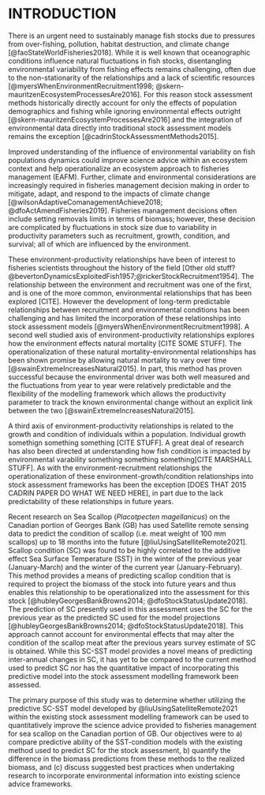 # INTRODUCTION {#ref-intro}

There is an urgent need to sustainably manage fish stocks due to pressures from over-fishing, pollution, habitat destruction, and climate change [@faoStateWorldFisheries2018]. While it is well known that oceanographic conditions influence natural fluctuations in fish stocks, disentangling environmental variability from fishing effects remains challenging,  often due to the non-stationarity of the relationships and a lack of scientific resources [@myersWhenEnvironmentRecruitment1998; @skern-mauritzenEcosystemProcessesAre2016]. For this reason stock assessment methods historically directly account for only the effects of population demographics and fishing while ignoring environmental effects outright [@skern-mauritzenEcosystemProcessesAre2016] and the integration of environmental data directly into traditional stock assessment models remains the exception [@cadrinStockAssessmentMethods2015]. 

Improved understanding of the influence of environmental variability on fish populations dynamics could improve science advice within an ecosystem context and help operationalize an ecosystem approach to fisheries management (EAFM). Further, climate and environmental considerations are increasingly required in fisheries management decision making in order to mitigate, adapt, and respond to the impacts of climate change [@wilsonAdaptiveComanagementAchieve2018; @dfoActAmendFisheries2019]. Fisheries management decisions often include setting removals limits in terms of biomass; however, these decision are complicated by fluctuations in stock size due to variability in productivity parameters such as recruitment, growth, condition, and survival; all of which are influenced by the environment. 

These environment-productivity relationships have been of interest to fisheries scientists throughout the history of the field [Other old stuff? @bevertonDynamicsExploitedFish1957;@rickerStockRecruitment1954]. The relationship between the environment and recruitment was one of the first, and is one of the more common, environmental relationships that has been explored [CITE]. However the development of long-term predictable relationships between recruitment and environmental conditions has been challenging and has limited the incorporation of these relationships into stock assessment models [@myersWhenEnvironmentRecruitment1998]. A second well studied axis of environment-productivity relationships explores how the environment effects natural mortality [CITE SOME STUFF]. The operationalization of these natural mortality-environmental relationships has been shown promise by allowing natural mortality to vary over time [@swainExtremeIncreasesNatural2015]. In part, this method has proven successful because the environmental driver was both well measured and the fluctuations from year to year were relatively predictable and the flexibility of the modelling framework which allows the productivity parameter to track the known environmental change without an explicit link between the two [@swainExtremeIncreasesNatural2015]. 

A third axis of environment-productivity relationships is related to the growth and condition of individuals within a population. Individual growth somethign something something [CITE STUFF]. A great deal of research has also been directed at understanding how fish condition is impacted by environmental varability something something something[CITE MARSHALL STUFF].  As with the environment-recruitment relationships the operationalization of these environment-growth/condition relationships into stock assessment frameworks has been the exception [DOES THAT 2015 CADRIN PAPER DO WHAT WE NEED HERE], in part due to the lack predictability of these relationships in future years.  

Recent research on Sea Scallop (*Placotpecten magellanicus*) on the Canadian portion of Georges Bank (GB) has used Satellite remote sensing data to predict the condition of scallop (i.e. meat weight of 100 mm scallops) up to 18 months into the future [@liuUsingSatelliteRemote2021]. Scallop condition (SC) was found to be highly correlated to the additive effect Sea Surface Temperature (SST) in the winter of the previous year (January-March) and the winter of the current year (January-February). This method provides a means of predicting scallop condition that is required to project the biomass of the stock into future years and thus enables this relationship to be operationalized into the assessment for this stock [@hubleyGeorgesBankBrowns2014; @dfoStockStatusUpdate2018]. The prediction of SC presently used in this assessment uses the SC for the previous year as the predicted SC used for the model projections [@hubleyGeorgesBankBrowns2014; @dfoStockStatusUpdate2018]. This approach cannot account for environmental effects that may alter the condition of the scallop meat after the previous years survey estimate of SC is obtained. While this SC-SST model provides a novel means of predicting inter-annual changes in SC, it has yet to be compared to the current method used to predict SC nor has the quantitative impact of incorporating this predictive model into the stock assessment modelling framework been assessed. 

<!-- Alternatively, a methodology that incorporates environmental effects could result in improved predictions of SC and in turn lead to more accurate biomass projections and science advice.  -->

The primary purpose of this study was to determine whether utilizing the predictive SC-SST model developed by @liuUsingSatelliteRemote2021 within the existing stock assessment modelling framework can be used to quantitatively improve the science advice provided to fisheries management for sea scallop on the Canadian portion of GB. Our objectives were to a) compare predictive ability of the SST-condition models with the existing method used to predict SC for the stock assessment, b) quantify the difference in the biomass predictions from these methods to the realized biomass, and (c) discuss suggested best practices when undertaking research to incorporate  environmental information into existing science advice frameworks.

<!-- Many relationships between environmental conditions and some metric of productivity (recruitment, growth, natural mortality) have been identified (CITATIONS). Unfortunately, incorporation of these relationships into the science advice for fisheries management advice has often proven challenging. The relationships observed often change over time, or break down completely, making it challenging to use for science advice (CITATIONS). In other circumstances the environment-productivity relationship may not be relevant to the stock assessment framework itself, for example, identifying a relationship between larval survival and temperature, while ecologically of interest, will have little impact on the stock assessment if an index of juvenile recruitment is available and used in the provision of science advice.  Another challenge is the availability of the necessary data, science advice is often required on a regular schedule,  but if the environmental data necessary to inform the stock assessment isn't available until after the science advice is provided what's the point. -->


<!-- *NOW EXPAND THIS SECTION TO BE ABOUT FISH CONDITION...Expand on fish condition and how better knowledge of fish condition will lead to better estimates of biomass* -->
<!-- *Now talk about using environmental information to estimate condition. Point to papers using Oceanographic data (if they exist) and other useful environment-condition papers I find. End by pointing to our SRS paper* -->

<!-- Growth is an integrated response of energy acquisition and expenditure. For scallop, growth can be defined either in terms of an increase in some dimension of the shell or in terms of the change in the soft tissue [@macdonaldPhysiologyEnergyAcquisition2016]. Shell growth continues as scallops age and generally the adductor muscle increases with shell size; however, the growth and size of the adductor muscle will also vary throughout the year [e.g. resorption of somatic tissue: @vahlEnergyTransformationsIceland1981; @macdonaldInfluenceTemperatureFood1985]. For *P. magellanicus*, intra-annual changes in the meat weight for the same shell height are characterized by increases in weight in late winter and early spring and declines during spawning in the late summer and early fall [@naiduReproductionBreedingCycle1970; @robinsonSeasonalChangesSoftbody1981; @thompsonIdentifyingSpawningEvents2014]. This seasonal pattern is attributed to gametogenesis and the buildup of energy reserves; however, the magnitude of this cycle has been observed to vary between years within season [@robinsonSeasonalChangesSoftbody1981; @macdonaldInfluenceTemperatureFood1985; @macdonaldInfluenceTemperatureFood1985a; @macdonaldInfluenceTemperatureFood1986;@macdonaldInfluenceTemperatureFood1987; @schickAllometricRelationshipsGrowth1992a]. -->


<!-- Inter-annual differences in the weight of the adductor muscle (i.e. meat weight) for the same shell height are likely due to environmental conditions. When seasonal patterns are controlled for, spatial and depth differences in meat weight for a given shell size are often observed; with larger meats found at shallow water depths where temperature and food availability are often more favorable [@macdonaldInfluenceTemperatureFood1985; @macdonaldInfluenceTemperatureFood1986; @macdonaldInfluenceTemperatureFood1987; @schickAllometricRelationshipsGrowth1992a]. In sea scallops, food ration, consisting of suspended detrital material and phytoplankton, is a major factor in the regulation of growth and production [@cranfordParticleClearanceAbsorption1990; @shumwayFoodResourcesRelated1987; @macdonaldPhysiologyEnergyAcquisition2016]. Whereas temperature is positively correlated with metabolic rate, as measured by the rate of oxygen consumption [@shumwaySeasonalChangesOxygen1988; @macdonaldPhysiologyEnergyAcquisition2016]. There are also predictable seasonal changes in meat weight; for example, on Georges Bank the meat weight increases in the late winter and early spring, likely due to increased food availability, and declines in late summer and early fall due to the energetic demands of spawning [@thompsonIdentifyingSpawningEvents2014]. -->

<!-- The relationship between meat weight and shell height is usually defined using an allometric model [@laiLinearMixedeffectsModels2004; @hennenShellHeightToWeightRelationships2012; @sarroSpatialTemporalVariation2009] and in Canada’s Maritimes Region an allometric relationship is used to determine the meat weight of a 100 mm shell height scallop – hereafter referred to as Scallop Condition (SC). This index is used to track inter-annual change in meat condition and yearly fluctuations in SC have been observed to be as great as 30% [@hubleyGeorgesBankBrowns2014; @nasmithScallopProductionAreas2016; @sameotoScallopFishingArea2015].  -->